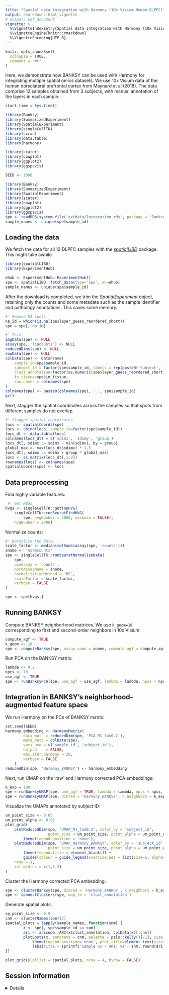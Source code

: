 ```yaml
---
title: "Spatial data integration with Harmony (10x Visium Human DLPFC)"
output: rmarkdown::html_vignette
# output: pdf_document
vignette: >
  %\VignetteIndexEntry{Spatial data integration with Harmony (10x Visium Human DLPFC)}
  %\VignetteEngine{knitr::rmarkdown}
  %\VignetteEncoding{UTF-8}
---
```


```r
knitr::opts_chunk$set(
  collapse = TRUE,
  comment = "#>"
)
```

Here, we demonstrate how BANKSY can be used with Harmony for integrating 
multiple spatial omics datasets. We use 10x Visium data of the human 
dorsolateral prefrontal cortex from Maynard et al (2018). The data comprise 12 
samples obtained from 3 subjects, with manual annotation of the layers in each 
sample. 

```r
start.time = Sys.time()
```

```r
library(Banksy)
library(SummarizedExperiment)
library(SpatialExperiment)
library(singleCellTK)
library(scran)
library(data.table)
library(harmony)

library(scater)
library(cowplot)
library(ggplot2)
library(ggspavis)

SEED <- 1000
```

```r
library(Banksy)
library(SummarizedExperiment)
library(SpatialExperiment)
library(scater)
library(cowplot)
library(ggplot2)
library(ggspavis)
spe <- readRDS(system.file('extdata/Integration.rds', package = 'Banksy'))
sample_names <- unique(spe$sample_id)
```

## Loading the data

We fetch the data for all 12 DLPFC samples with the 
[*spatialLIBD*](https://bioconductor.org/packages/release/data/experiment/html/spatialLIBD.html) 
package. This might take awhile.

```r
library(spatialLIBD)
library(ExperimentHub)

ehub <- ExperimentHub::ExperimentHub()
spe <- spatialLIBD::fetch_data(type='spe', eh=ehub)
sample_names <- unique(spe$sample_id)
```

After the download is completed, we trim the *SpatialExperiment* object, 
retaining only the counts and some metadata such as the sample identifier and 
pathology annotations. This saves some memory.

```r
#' Remove NA spots
na_id = which(is.na(spe$layer_guess_reordered_short))
spe = spe[,-na_id]

#' Trim
imgData(spe) <- NULL
assay(spe, 'logcounts') <- NULL
reducedDims(spe) <- NULL
rowData(spe) <- NULL
colData(spe) <- DataFrame(
    sample_id=spe$sample_id,
    subject_id = factor(spe$sample_id, labels = rep(paste0('Subject', 1:3), each=4)),
    clust_annotation=factor(as.numeric(spe$layer_guess_reordered_short)),
    in_tissue=spe$in_tissue,
    row.names = colnames(spe)
)
colnames(spe) <- paste0(colnames(spe), '_', spe$sample_id)
gc()
```

Next, stagger the spatial coordinates across the samples so that spots from 
different samples do not overlap. 

```r
#' Stagger spatial coordinates
locs <- spatialCoords(spe)
locs <- cbind(locs, sample_id=factor(spe$sample_id))
locs_dt <- data.table(locs)
colnames(locs_dt) = c('sdimx', 'sdimy', 'group')
locs_dt[, sdimx := sdimx - min(sdimx), by = group]
global_max <- max(locs_dt$sdimx) * 1.5
locs_dt[, sdimx := sdimx + group * global_max]
locs <- as.matrix(locs_dt[,1:2])
rownames(locs) <- colnames(spe)
spatialCoords(spe) <- locs
```

## Data preprocessing

Find highly variable features:

```r
 #' Get HVGs
hvgs <- singleCellTK::getTopHVG(
    singleCellTK::runSeuratFindHVG(
        spe, hvgNumber = 2000, verbose = FALSE), 
    hvgNumber = 2000)
```

Normalize counts:

```r
#' Normalize the data.
scale_factor <- median(colSums(assay(spe, 'counts')))
aname <- 'normcounts'
spe <- singleCellTK::runSeuratNormalizeData(
    spe,
    useAssay = 'counts',
    normAssayName = aname,
    normalizationMethod = 'RC',
    scaleFactor = scale_factor,
    verbose = FALSE
)

spe <- spe[hvgs,]
```

## Running BANKSY

Compute BANKSY neighborhood matrices. We use `k_geom=18` corresponding to 
first and second-order neighbors in 10x Visium.

```r
compute_agf <- TRUE
k_geom <- 18
spe <- computeBanksy(spe, assay_name = aname, compute_agf = compute_agf, k_geom = k_geom)
```

Run PCA on the BANKSY matrix:

```r
lambda <- 0.2
npcs <- 10
use_agf <- TRUE
spe <- runBanksyPCA(spe, use_agf = use_agf, lambda = lambda, npcs = npcs, seed = SEED)
```

## Integration in BANKSY's neighborhood-augmented feature space

We run Harmony on the PCs of BANKSY matrix:

```r
set.seed(SEED)
harmony_embedding <- HarmonyMatrix(
        data_mat  = reducedDim(spe, 'PCA_M1_lam0.2'),       
        meta_data = colData(spe), 
        vars_use = c('sample_id', 'subject_id'),
        do_pca    = FALSE,
        max.iter.harmony = 20,
        verbose = FALSE
    )
reducedDim(spe, 'Harmony_BANKSY') <- harmony_embedding
```

Next, run UMAP on the 'raw' and Harmony corrected PCA embeddings:

```r
k_exp = 100
spe = runBanksyUMAP(spe, use_agf = TRUE, lambda = lambda, npcs = npcs, n_neighbors = k_exp)
spe = runBanksyUMAP(spe, dimred = 'Harmony_BANKSY', n_neighbors = k_exp)
```

Visualize the UMAPs annotated by subject ID:

```r
um_point_size <- 0.05
um_point_alpha <- 0.05
plot_grid(
    plotReducedDim(spe, 'UMAP_M1_lam0.2', color_by = 'subject_id', 
                   point_size = um_point_size, point_alpha = um_point_alpha) +
        theme(legend.position = 'none'),
    plotReducedDim(spe, 'UMAP_Harmony_BANKSY', color_by = 'subject_id', 
                   point_size = um_point_size, point_alpha = um_point_alpha) + 
        theme(legend.title = element_blank()) +
        guides(colour = guide_legend(override.aes = list(size=5, alpha=1))), 
    nrow = 1,
    rel_widths = c(1,1.2)
) 
```

Cluster the Harmony corrected PCA embedding:

```r
spe <- clusterBanksy(spe, dimred = 'Harmony_BANKSY', k_neighbors = k_exp, resolution = 0.55, seed = SEED)
spe <- connectClusters(spe, map_to = 'clust_annotation')
```

Generate spatial plots:
```r
sp_point_size <- 0.9
cnm <- clusterNames(spe)[2]
spatial_plots = lapply(sample_names, function(snm) {
        x <- spe[, spe$sample_id == snm]
        ari <- aricode::ARI(x$clust_annotation, colData(x)[,cnm])
        plotSpots(x, annotate = cnm, palette = pals::kelly()[-1], size = sp_point_size) + 
            theme(legend.position='none', plot.title=element_text(size=10)) + 
            labs(title = sprintf('Sample %s - ARI: %s', snm, round(ari,3)))
})

plot_grid(plotlist = spatial_plots, nrow = 4, byrow = FALSE)
```

## Session information

<details>

```r
sessionInfo()
```

</details>
